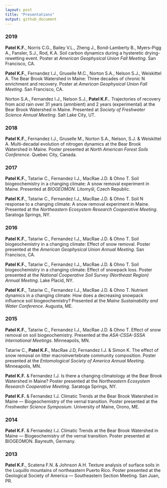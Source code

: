 ```yaml
---
layout: post
title: "Presentations"
output: github_document
---
```


### 2019
**Patel K.F.**, Norris C.G., Bailey V.L., Zheng J., Bond-Lamberty B., Myers-Pigg A., Fansler, S.J., Rod, K.A. Soil carbon dynamics during a hysteretic drying-rewetting event. Poster at *American Geophysical Union Fall Meeting*. San Francisco, CA. 


**Patel K.F.**, Fernandez I.J., Gruselle M.C., Norton S.A., Nelson S.J., Weiskittel A. The Bear Brook Watershed in Maine: Three decades of chronic N enrichment and recovery. Poster at *American Geophysical Union Fall Meeting*. San Francisco, CA.

Norton S.A., Fernandez I.J., Nelson S.J., **Patel K.F.**. Trajectories of recovery from acid rain over 31 years (amnbient) and 2 years (experimental) at the Bear Brook Watershed in Maine. Presented at *Society of Freshwater Science Annual Meeting*. Salt Lake City, UT.  

### 2018

**Patel K.F.**, Fernandez I.J., Gruselle M., Norton S.A., Nelson, S.J. & Weiskittel A. Multi-decadal evolution of nitrogen dynamics at the Bear Brook Watershed in Maine. Poster presented at *North American Forest Soils Conference*. Quebec City, Canada. 

### 2017	

**Patel K.F.**, Tatariw C., Fernandez I.J., MacRae J.D. & Ohno T. Soil biogeochemistry in a changing climate: A snow removal experiment in Maine. Presented at *BIOGEOMON*. Litomyšl, Czech Republic. 

**Patel K.F.**, Tatariw C., Fernandez I.J., MacRae J.D. & Ohno T. Soil N response to a changing climate: A snow removal experiment in Maine. Presented at the *Northeastern Ecosystem Research Cooperative Meeting*. Saratoga Springs, NY. 

### 2016	

**Patel K.F.**, Tatariw C., Fernandez I.J., MacRae J.D. & Ohno T. Soil biogeochemistry in a changing climate: Effect of snow removal. Poster presented at the *American Geophysical Union Annual Meeting*. San Francisco, CA. 

**Patel K.F.**, Tatariw C., Fernandez I.J., MacRae J.D. & Ohno T. Soil biogeochemistry in a changing climate: Effect of snowpack loss. Poster presented at the *National Cooperative Soil Survey (Northeast Region) Annual Meeting*. Lake Placid, NY. 

**Patel K.F.**, Tatariw C., Fernandez I.J., MacRae J.D. & Ohno T. Nutrient dynamics in a changing climate: How does a decreasing snowpack influence soil biogeochemistry? Presented at the *Maine Sustainability and Water Conference*. Augusta, ME. 

### 2015	

**Patel K.F.**, Tatariw C., Fernandez I.J., MacRae J.D. & Ohno T. Effect of snow removal on soil biogeochemistry. Presented at the *ASA-CSSA-SSSA International Meetings*. Minneapolis, MN. 


Tatariw C., **Patel K.F.**, MacRae J.D, Fernandez I.J. & Simon K. The effect of snow removal on litter macroinvertebrate community composition. Poster presented at the *Entomological Society of America Annual Meeting*. Minneapolis, MN. 

**Patel K.F.** & Fernandez I.J. Is there a changing climatology at the Bear Brook Watershed in Maine? Poster presented at the *Northeastern Ecosystem Research Cooperative Meeting*. Saratoga Springs, NY. 

**Patel K.F.** & Fernandez I.J. Climatic Trends at the Bear Brook Watershed in Maine — Biogeochemistry of the vernal transition. Poster presented at the *Freshwater Science Symposium*. University of Maine, Orono, ME. 

### 2014	

**Patel K.F.** & Fernandez I.J. Climatic Trends at the Bear Brook Watershed in Maine — Biogeochemistry of the vernal transition. Poster presented at BIOGEOMON. Bayreuth, Germany. 

### 2013	

**Patel K.F.**, Scatena F.N. & Johnson A.H. Texture analysis of surface soils in the Luquillo mountains of northeastern Puerto Rico. Poster presented at the Geological Society of America — Southeastern Section Meeting. San Juan, PR. 
